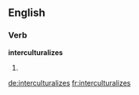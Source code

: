 ==English==

===Verb===
'''interculturalizes'''

# {{third-person singular of|interculturalize}}

[[de:interculturalizes]]
[[fr:interculturalizes]]
